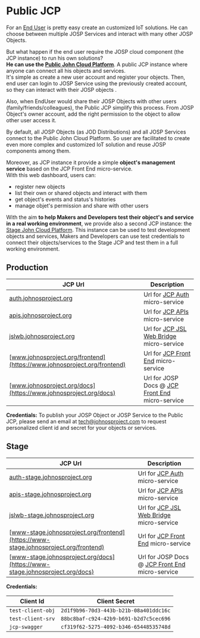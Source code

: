 # Public JCP

For an [End User](/what/josp/actors/end_user) is pretty easy create an customized IoT solutions.
He can choose between multiple JOSP Services and interact with many other JOSP Objects.

But what happen if the end user require the JOSP cloud component (the JCP instance) to run his own solutions?<br/>
**He can use the [Public John Cloud Platform](https://www.johnosproject.org/frontend)**. A public JCP instance where anyone can connect all his objects and services.<br/>
It's simple as create a new user account and register your objects.
Then, end user can login to JOSP Service using the previously created account, so they can interact with their JOSP objects .

Also, when EndUser would share their JOSP Objects with other users (family/friends/colleagues), the Public JCP simplify this process.
From JOSP Object's owner account, add the right permission to the object to allow other user access it.

By default, all JOSP Objects (as JOD Distributions) and all JOSP Services connect to the Public John Cloud Platform.
So user are facilitated to create even more complex and customized IoT solution and reuse JOSP components among them.

Moreover, as JCP instance it provide a simple **object's management service** based on the JCP Front End micro-service.<br/>
With this web dashboard, users can:
* register new objects
* list their own or shared objects and interact with them
* get object's events and status's histories
* manage objet's permission and share with other users

With the aim **to help Makers and Developers test their object's and service in a real working environment**, we provide also a second JCP instance: the [Stage John Cloud Platform](https://www-stage.johnosproject.org/frontend).
This instance can be used to test development objects and services, Makers and Developers can use test credentials to connect their objects/services to the Stage JCP and test them in a full working environment.

## Production

| JCP Url | Description |
|---|---|
| [auth.johnosproject.org](https://auth.johnosproject.org/auth/admin/master/console/)   | Url for [JCP Auth](microservices/auth/) micro-service |
| [apis.johnosproject.org](https://apis.johnosproject.org/swagger-ui.html)              | Url for [JCP APIs](microservices/apis/) micro-service |
| [jslwb.johnosproject.org](https://jslwb.johnosproject.org/swagger-ui.html)            | Url for [JCP JSL Web Bridge](microservices/jslwb/) micro-service |
| [www.johnosproject.org/frontend](https://www.johnosproject.org/frontend)              | Url for [JCP Front End](microservices/fe/) micro-service |
| [www.johnosproject.org/docs](https://www.johnosproject.org/docs)                      | Url for JOSP Docs @ [JCP Front End](microservices/fe/) micro-service |

**Credentials:**
To publish your JOSP Object or JOSP Service to the Public JCP, please send an email at [tech@johnosproject.com](mailto:tech@johnosproject.com) to request personalized client id and secret for your objects or services.

## Stage

| JCP Url | Description |
|---|---|
| [auth-stage.johnosproject.org](https://auth-stage.johnosproject.org/auth/admin/master/console/)   | Url for [JCP Auth](microservices/auth/) micro-service |
| [apis-stage.johnosproject.org](https://apis-stage.johnosproject.org/swagger-ui.html)              | Url for [JCP APIs](microservices/apis/) micro-service |
| [jslwb-stage.johnosproject.org](https://jslwb-stage.johnosproject.org/swagger-ui.html)            | Url for [JCP JSL Web Bridge](microservices/jslwb/) micro-service |
| [www-stage.johnosproject.org/frontend](https://www-stage.johnosproject.org/frontend)              | Url for [JCP Front End](microservices/fe/) micro-service |
| [www-stage.johnosproject.org/docs](https://www-stage.johnosproject.org/docs)                      | Url for JOSP Docs @ [JCP Front End](microservices/fe/) micro-service |

**Credentials:**

| Client Id | Client Secret |
|---|---|
| ```test-client-obj``` | ```2d1f9b96-70d3-443b-b21b-08a401ddc16c``` |
| ```test-client-srv``` | ```88bc8baf-c924-42b9-b691-b2d7c5cec696``` |
| ```jcp-swagger``` | ```cf319f62-5275-4092-b346-65448535748d``` |
